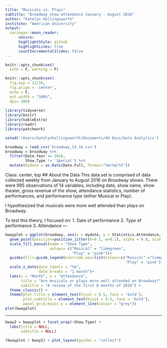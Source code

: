 ```yaml
---
title: "Musicals vs. Plays"
subtitle: "Broadway show attendance January - August 2016"
author: "Katelyn Hollingsworth"
institute: "American University"
output:
  xaringan::moon_reader:
      nature:
      highlightStyle: github
      highlightLines: true
      countIncrementalSlides: false
---
```


```r
knitr::opts_chunk$set(
  echo = F, warning = F)

knitr::opts_chunk$set(
  fig.asp = 12/16,
  fig.align = 'center',
  echo = F,
  out.width = "100%",
  dpi= 300)
  
library(tidyverse)
library(knitr)
library(kableExtra)
library(readr)
library(patchwork)

setwd('/Users/katelynhollingsworth/Documents/AU Docs/Data Analytics')

broadway = read_csv('broadway_14_16.csv')
broadway = broadway %>%
  filter(Date.Year == 2016,
         Show.Type != 'Special') %>%
  mutate(mydate = as.Date(Date.Full, format="%m/%d/%Y"))
```
Class: center, top
## About the Data
This data set is comprised of data collected weekly from January to August 2016 on Broadway shows. There were 995 observations of 14 variables, including date, show name, show theater, gross revenue of the show, attendance statistics, number of performances, and performance type (either Musical or Play).

I hypothesized that musicals were more well attended than plays on Broadway. 

To test this theory, I focused on:
1. Date of performance
2. Type of performance
3. Attendance
---
```r
bwayplot = ggplot(broadway, aes(x = mydate, y = Statistics.Attendance, fill = Show.Type)) +
  geom_point(position=position_jitter(h=0.1, w=0.1), alpha = 0.9, size = 3, pch=21, colour="Black") +
  scale_fill_manual(name = "Show Type",
                    values= c("Musical" = "limegreen",
                              "Play" = "pink"))+
  guides(fill=guide_legend(override.aes=list(colour=c("Musical" ="limegreen",
                                                      "Play" = 'pink'))))+
  scale_x_date(date_labels = "%b",
               date_breaks = "1 month")+
  labs(x = "Month", y = "Attendance",
       title = "Are musicals or plays more well attended on Broadway?",
       subtitle = "A review of the first 8 months of 2016") + 
  theme_classic() +
  theme(plot.title = element_text(hjust = 0.5, face = 'bold'),
        plot.subtitle = element_text(hjust = 0.5, face = 'bold'),
        panel.grid.major.y = element_line(colour = "grey"))
plot(bwayplot)
```

---
```r
bway2 = bwayplot + facet_wrap(~Show.Type) +
  labs(title = NULL,
       subtitle = NULL)

(bwayplot / bway2) + plot_layout(guides = "collect") 
```
